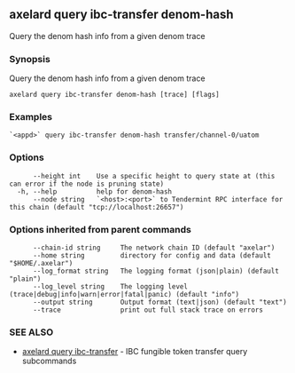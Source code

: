 ## axelard query ibc-transfer denom-hash

Query the denom hash info from a given denom trace

### Synopsis

Query the denom hash info from a given denom trace

```
axelard query ibc-transfer denom-hash [trace] [flags]
```

### Examples

```
`<appd>` query ibc-transfer denom-hash transfer/channel-0/uatom
```

### Options

```
      --height int    Use a specific height to query state at (this can error if the node is pruning state)
  -h, --help          help for denom-hash
      --node string   `<host>:<port>` to Tendermint RPC interface for this chain (default "tcp://localhost:26657")
```

### Options inherited from parent commands

```
      --chain-id string     The network chain ID (default "axelar")
      --home string         directory for config and data (default "$HOME/.axelar")
      --log_format string   The logging format (json|plain) (default "plain")
      --log_level string    The logging level (trace|debug|info|warn|error|fatal|panic) (default "info")
      --output string       Output format (text|json) (default "text")
      --trace               print out full stack trace on errors
```

### SEE ALSO

- [axelard query ibc-transfer](/cli-docs/v0_31_3/axelard_query_ibc-transfer) - IBC fungible token transfer query subcommands
